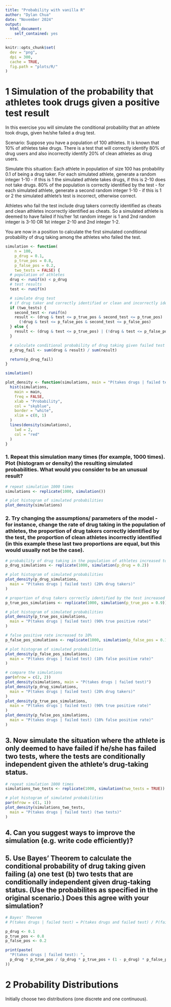 ```yaml
---
title: "Probability with vanilla R"
author: "Dylan Chua"
date: "November 2024"
output:
  html_document:
    self_contained: yes
---
```


```r
knitr::opts_chunk$set(
  dev = "png",
  dpi = 300,
  cache = TRUE,
  fig.path = "plots/R/"
)
```

# 1 Simulation of the probability that athletes took drugs given a positive test result

In this exercise you will simulate the conditional probability that an athlete took drugs, given he/she failed a drug test.

Scenario: Suppose you have a population of 100 athletes. It is known that 10% of athletes take drugs. There is a test that will correctly identify 80% of drug users and also incorrectly identify 20% of clean athletes as drug users.

Simulate this situation: Each athlete in population of size 100 has probability 0.1 of being a drug taker. For each simulated athlete, generate a random integer 1-10 - if this is 1 the simulated athlete takes drugs, if this is 2-10 does not take drugs. 80% of the population is correctly identified by the test - for each simulated athlete, generate a second random integer 1-10 - if this is 1 or 2 the simulated athlete's test is incorrect, otherwise correct.

Athletes who fail the test include drug takers correctly identified as cheats and clean athletes incorrectly identified as cheats. So a simulated athlete is deemed to have failed if his/her 1st random integer is 1 and 2nd random integer is 3-10 OR 1st integer 2-10 and 2nd integer 1-2.

You are now in a position to calculate the first simulated conditional probability of drug taking among the athletes who failed the test.

```r
simulation <- function(
    n = 100,
    p_drug = 0.1,
    p_true_pos = 0.8,
    p_false_pos = 0.2,
    two_tests = FALSE) {
  # population of athletes
  drug <- runif(n) < p_drug
  # test results
  test <- runif(n)

  # simulate drug test
  # if drug taker and correctly identified or clean and incorrectly identified
  if (two_tests) {
    second_test <- runif(n)
    result <- (drug & test <= p_true_pos & second_test <= p_true_pos) |
      (!drug & test <= p_false_pos & second_test <= p_false_pos)
  } else {
    result <- (drug & test <= p_true_pos) | (!drug & test <= p_false_pos)
  }

  # calculate conditional probability of drug taking given failed test
  p_drug_fail <- sum(drug & result) / sum(result)

  return(p_drug_fail)
}

simulation()

plot_density <- function(simulations, main = "P(takes drugs | failed test)") {
  hist(simulations,
    main = main,
    freq = FALSE,
    xlab = "Probability",
    col = "skyblue",
    border = "white",
    xlim = c(0, 1)
  )
  lines(density(simulations),
    lwd = 2,
    col = "red"
  )
}
```

### 1. Repeat this simulation many times (for example, 1000 times). Plot (histogram or density) the resulting simulated probabilities. What would you consider to be an unusual result?

```r
# repeat simulation 1000 times
simulations <- replicate(1000, simulation())

# plot histogram of simulated probabilities
plot_density(simulations)
```

### 2. Try changing the assumptions/ parameters of the model - for instance, change the rate of drug taking in the population of athletes, the proportion of drug takers correctly identified by the test, the proportion of clean athletes incorrectly identified (in this example these last two proportions are equal, but this would usually not be the case).

```r
# probability of drug taking in the population of athletes increased to 20%
p_drug_simulations <- replicate(1000, simulation(p_drug = 0.2))

# plot histogram of simulated probabilities
plot_density(p_drug_simulations,
  main = "P(takes drugs | failed test) (20% drug takers)"
)
```

```r
# proportion of drug takers correctly identified by the test increased to 90%
p_true_pos_simulations <- replicate(1000, simulation(p_true_pos = 0.9))

# plot histogram of simulated probabilities
plot_density(p_true_pos_simulations,
  main = "P(takes drugs | failed test) (90% true positive rate)"
)
```

```r
# false positive rate increased to 10%
p_false_pos_simulations <- replicate(1000, simulation(p_false_pos = 0.1))

# plot histogram of simulated probabilities
plot_density(p_false_pos_simulations,
  main = "P(takes drugs | failed test) (10% false positive rate)"
)
```

```r
# compare the simulations
par(mfrow = c(2, 2))
plot_density(simulations, main = "P(takes drugs | failed test)")
plot_density(p_drug_simulations,
  main = "P(takes drugs | failed test) (20% drug takers)"
)
plot_density(p_true_pos_simulations,
  main = "P(takes drugs | failed test) (90% true positive rate)"
)
plot_density(p_false_pos_simulations,
  main = "P(takes drugs | failed test) (10% false positive rate)"
)
```

## 3. Now simulate the situation where the athlete is only deemed to have failed if he/she has failed two tests, where the tests are conditionally independent given the athlete's drug-taking status.

```r
# repeat simulation 1000 times
simulations_two_tests <- replicate(1000, simulation(two_tests = TRUE))

# plot histogram of simulated probabilities
par(mfrow = c(1, 1))
plot_density(simulations_two_tests,
  main = "P(takes drugs | failed test) (two tests)"
)
```

## 4. Can you suggest ways to improve the simulation (e.g. write code efficiently)?

## 5. Use Bayes' Theorem to calculate the conditional probability of drug taking given failing (a) one test (b) two tests that are conditionally independent given drug-taking status. (Use the probabilites as specified in the original scenario.) Does this agree with your simulation?

```r
# Bayes' Theorem
# P(takes drugs | failed test) = P(takes drugs and failed test) / P(failed test)

p_drug <- 0.1
p_true_pos <- 0.8
p_false_pos <- 0.2

print(paste(
  "P(takes drugs | failed test): ",
  p_drug * p_true_pos / (p_drug * p_true_pos + (1 - p_drug) * p_false_pos)
))
```

# 2 Probability Distributions

Initially choose two distributions (one discrete and one continuous).

## 